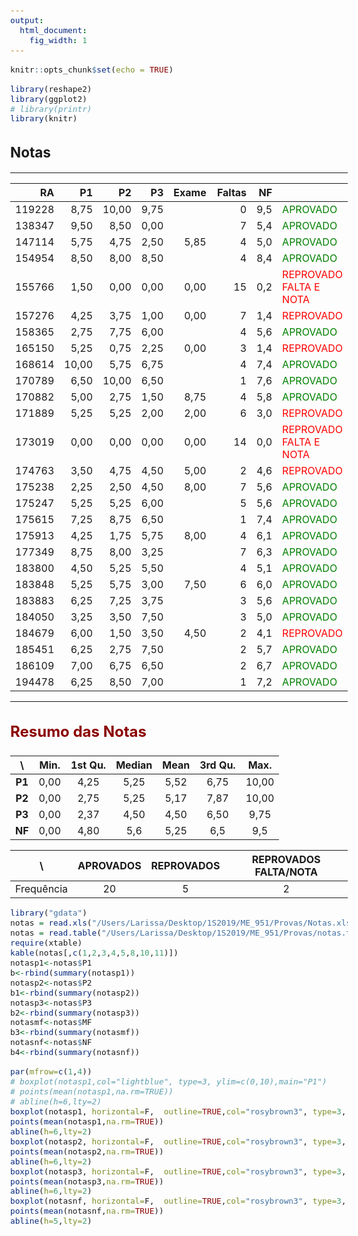 ```yaml
---
output:
  html_document:
    fig_width: 1
---
```


<style type="text/css">
.nav.navbar-nav.navbar-right a {
    color: white;
}
.navbar {
  background-color:maroon;
  border-color:black;
  icon-color:white;
}
.navbar-brand {
color:black!important;
}
body{ /* Normal  */
      font-size: 15px;
  }
h1.title {
  font-size: 32px;
}
h3 { /* Header 3 */
  font-size: 24px;
  color: DarkRed;
}
</style>

<style>
.column-f1{
  float: left;
  width: 20%;
  text-align: left;
}
.column-f2{
  float: right;
  width: 20%;
  text-align: right;
}

.column-left{
  float: left;
  width: 45%;
  text-align: left;
}
.column-right{
  float: right;
  width: 45%;
  text-align: left;
}
.column{
  float: left;
  width: 100%;
  text-align: left;
} 
</style>



```r
knitr::opts_chunk$set(echo = TRUE)
```

```r
library(reshape2)
library(ggplot2)
# library(printr)
library(knitr)
```

## Notas

----

|     RA|    P1|    P2|   P3| Exame| Faltas|  NF|         |
|------:|-----:|-----:|----:|-----:|------:|---:|:---------|
| 119228|  8,75| 10,00| 9,75|      |      0| 9,5|<span style="color:green"> APROVADO </span>  |
| 138347|  9,50|  8,50| 0,00|      |      7| 5,4|<span style="color:green"> APROVADO </span>  |
| 147114|  5,75|  4,75| 2,50|  5,85|      4| 5,0|<span style="color:green"> APROVADO </span>  |
| 154954|  8,50|  8,00| 8,50|      |      4| 8,4|<span style="color:green"> APROVADO </span>  |
| 155766|  1,50|  0,00| 0,00|  0,00|     15| 0,2|<span style="color:red"> REPROVADO FALTA E NOTA </span> |
| 157276|  4,25|  3,75| 1,00|  0,00|      7| 1,4|<span style="color:red"> REPROVADO </span> |
| 158365|  2,75|  7,75| 6,00|      |      4| 5,6|<span style="color:green"> APROVADO </span>  |
| 165150|  5,25|  0,75| 2,25|  0,00|      3| 1,4|<span style="color:red"> REPROVADO </span> |
| 168614| 10,00|  5,75| 6,75|      |      4| 7,4|<span style="color:green"> APROVADO </span>  |
| 170789|  6,50| 10,00| 6,50|      |      1| 7,6|<span style="color:green"> APROVADO </span>  |
| 170882|  5,00|  2,75| 1,50|  8,75|      4| 5,8|<span style="color:green"> APROVADO </span>  |
| 171889|  5,25|  5,25| 2,00|  2,00|      6| 3,0|<span style="color:red"> REPROVADO </span>  |
| 173019|  0,00|  0,00| 0,00|  0,00|     14| 0,0|<span style="color:red"> REPROVADO FALTA E NOTA </span> |
| 174763|  3,50|  4,75| 4,50|  5,00|      2| 4,6|<span style="color:red"> REPROVADO </span>  |
| 175238|  2,25|  2,50| 4,50|  8,00|      7| 5,6|<span style="color:green"> APROVADO </span>  |
| 175247|  5,25|  5,25| 6,00|      |      5| 5,6|<span style="color:green"> APROVADO </span>  |
| 175615|  7,25|  8,75| 6,50|      |      1| 7,4|<span style="color:green"> APROVADO </span>  |
| 175913|  4,25|  1,75| 5,75|  8,00|      4| 6,1|<span style="color:green"> APROVADO </span>  |
| 177349|  8,75|  8,00| 3,25|      |      7| 6,3|<span style="color:green"> APROVADO </span>  |
| 183800|  4,50|  5,25| 5,50|      |      4| 5,1|<span style="color:green"> APROVADO </span>  |
| 183848|  5,25|  5,75| 3,00|  7,50|      6| 6,0|<span style="color:green"> APROVADO </span>  |
| 183883|  6,25|  7,25| 3,75|      |      3| 5,6|<span style="color:green"> APROVADO </span>  |
| 184050|  3,25|  3,50| 7,50|      |      3| 5,0|<span style="color:green"> APROVADO </span>  |
| 184679|  6,00|  1,50| 3,50|  4,50|      2| 4,1|<span style="color:red"> REPROVADO </span>  |
| 185451|  6,25|  2,75| 7,50|      |      2| 5,7|<span style="color:green"> APROVADO </span>  |
| 186109|  7,00|  6,75| 6,50|      |      2| 6,7|<span style="color:green"> APROVADO </span>  |
| 194478|  6,25|  8,50| 7,00|      |      1| 7,2|<span style="color:green"> APROVADO </span>  |

----

### Resumo das Notas 

\    | Min.| 1st Qu.| Median| Mean| 3rd Qu.| Max.|
:----:|:----:|:-------:|:------:|:----:|:-------:|:----:|
**P1** | 0,00|    4,25|   5,25| 5,52|    6,75| 10,00|
**P2** | 0,00|    2,75|   5,25| 5,17|    7,87| 10,00|
**P3** | 0,00|    2,37|   4,50| 4,50|    6,50| 9,75|
**NF** | 0,00|    4,80|   5,6| 5,25|    6,5| 9,5|

\ | APROVADOS | REPROVADOS | REPROVADOS FALTA/NOTA |
:-:|:---------:|:------:|:------:|
Frequência | 20 | 5 | 2 |

```r
library("gdata")
notas = read.xls("/Users/Larissa/Desktop/1S2019/ME_951/Provas/Notas.xls",header = TRUE)
notas = read.table("/Users/Larissa/Desktop/1S2019/ME_951/Provas/notas.txt",header = TRUE)
require(xtable)
kable(notas[,c(1,2,3,4,5,8,10,11)])
notasp1<-notas$P1
b<-rbind(summary(notasp1))
notasp2<-notas$P2
b1<-rbind(summary(notasp2))
notasp3<-notas$P3
b2<-rbind(summary(notasp3))
notasmf<-notas$MF
b3<-rbind(summary(notasmf))
notasnf<-notas$NF
b4<-rbind(summary(notasnf))
```

```r
par(mfrow=c(1,4))
# boxplot(notasp1,col="lightblue", type=3, ylim=c(0,10),main="P1")
# points(mean(notasp1,na.rm=TRUE))
# abline(h=6,lty=2)
boxplot(notasp1, horizontal=F,  outline=TRUE,col="rosybrown3", type=3, ylim=c(0,10),main="P1",cex.main=1)
points(mean(notasp1,na.rm=TRUE))
abline(h=6,lty=2)
boxplot(notasp2, horizontal=F,  outline=TRUE,col="rosybrown3", type=3, ylim=c(0,10),main="P2",cex.main=1)
points(mean(notasp2,na.rm=TRUE))
abline(h=6,lty=2)
boxplot(notasp3, horizontal=F,  outline=TRUE,col="rosybrown3", type=3, ylim=c(0,10),main="P3",cex.main=1)
points(mean(notasp3,na.rm=TRUE))
abline(h=6,lty=2)
boxplot(notasnf, horizontal=F,  outline=TRUE,col="rosybrown3", type=3, ylim=c(0,10),main="NF",cex.main=1)
points(mean(notasnf,na.rm=TRUE))
abline(h=5,lty=2)
```

<!-- ### Resumo das Notas P1/Faltas -->

<!-- \    | Min.| 1st Qu.| Median| Mean| 3rd Qu.| Max.| -->
<!-- :----:|:----:|:-------:|:------:|:----:|:-------:|:----:| -->
<!-- **Faltas<=3** | 2,75|    5,00|   6,25| 6,21|    7,25| 10,00| -->
<!-- **Faltas>=4** | 0,00|    1,50|   2,25| 2,85|    5,25| 5,25| -->

<!-- <center> -->
<!-- ```{r, echo=FALSE, fig.width=7, fig.height=5, warning=FALSE} -->
<!-- par(mfrow=c(1,1)) -->
<!-- faltas<-notas$FaltasP1 -->
<!-- faltas[faltas==0]<-faltas[faltas==1]<-faltas[faltas==2]<-faltas[faltas==3]<-"Faltas<=3" -->
<!-- faltas[faltas==4]<-faltas[faltas==5]<-faltas[faltas==7]<-"Faltas>=4" -->
<!-- faltas<-as.factor(faltas) -->
<!-- boxplot(notasp1~faltas,col="rosybrown3", type=3, ylim=c(0,10)) -->
<!-- #abline(v=6,lty=2) -->
<!-- #tapply(notasp1,faltas,summary) -->
<!-- #boxplot(notasp1~as.factor(notas$Faltas),col="rosybrown3", type=3, ylim=c(0,10)) -->
<!-- ``` -->
<!-- </center> -->

<!-- ### Resumo das Notas P2/Faltas -->

<!-- \    | Min.| 1st Qu.| Median| Mean| 3rd Qu.| Max.| -->
<!-- :----:|:----:|:-------:|:------:|:----:|:-------:|:----:| -->
<!-- **Faltas<5** | 0,75|    3,50|   5,50| 5,63|    7,75| 10,00| -->
<!-- **Faltas>=5** | 0,00|    0,62|   3,12| 2,75|    4,69| 5,25| -->

<!-- <center> -->
<!-- ```{r, echo=FALSE, fig.width=7, fig.height=5, warning=FALSE} -->
<!-- par(mfrow=c(1,1)) -->
<!-- faltas<-notas$Faltas -->
<!-- faltas[faltas<5]<-1 -->
<!-- faltas[faltas>=5]<-2 -->
<!-- faltas[faltas==1]<-"Faltas<5" -->
<!-- faltas[faltas==2]<-"Faltas>=5" -->
<!-- faltas<-as.factor(faltas) -->
<!-- boxplot(notasp2~faltas,col="rosybrown3", type=3, ylim=c(0,10)) -->
<!-- #abline(v=6,lty=2) -->
<!-- #tapply(notasp2,faltas,summary) -->
<!-- #boxplot(notasp2~as.factor(notas$Faltas),col="rosybrown3", type=3, ylim=c(0,10)) -->
<!-- ``` -->

</center>


